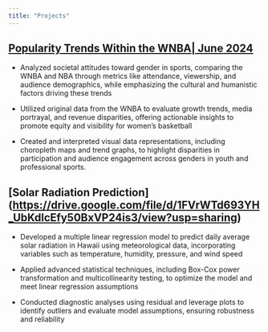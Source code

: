 ```yaml
---
title: "Projects"
---
```


## [Popularity Trends Within the WNBA\| June 2024 ](https://airlineaccidents.humspace.ucla.edu/)

-   Analyzed societal attitudes toward gender in sports, comparing the WNBA and NBA through metrics like
    attendance, viewership, and audience demographics, while emphasizing the cultural and humanistic factors driving
    these trends

-   Utilized original data from the WNBA to evaluate growth trends, media portrayal, and revenue disparities, offering
    actionable insights to promote equity and visibility for women’s basketball

-   Created and interpreted visual data representations, including choropleth maps and trend graphs, to highlight
    disparities in participation and audience engagement across genders in youth and professional sports.

## \[Solar Radiation Prediction\](<https://drive.google.com/file/d/1FVrWTd693YH_UbKdlcEfy50BxVP24is3/view?usp=sharing>)

-   Developed a multiple linear regression model to predict daily average solar radiation in Hawaii using meteorological
    data, incorporating variables such as temperature, humidity, pressure, and wind speed

-   Applied advanced statistical techniques, including Box-Cox power transformation and multicollinearity testing, to
    optimize the model and meet linear regression assumptions

-   Conducted diagnostic analyses using residual and leverage plots to identify outliers and evaluate model
    assumptions, ensuring robustness and reliability
